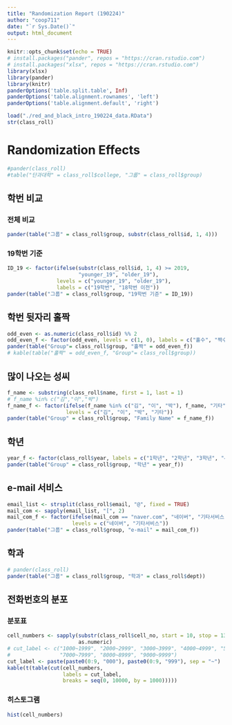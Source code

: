 ```yaml
---
title: "Randomization Report (190224)"
author: "coop711"
date: "`r Sys.Date()`"
output: html_document
---
```


```r
knitr::opts_chunk$set(echo = TRUE)
# install.packages("pander", repos = "https://cran.rstudio.com")
# install.packages("xlsx", repos = "https://cran.rstudio.com")
library(xlsx)
library(pander)
library(knitr)
panderOptions('table.split.table', Inf)
panderOptions('table.alignment.rownames', 'left')
panderOptions('table.alignment.default', 'right')
```

<!--# Data Reading-->

```r
load("./red_and_black_intro_190224_data.RData")
str(class_roll)
```

# Randomization Effects

```r
#pander(class_roll)
#table("단과대학" = class_roll$college, "그룹" = class_roll$group)
```

## 학번 비교

### 전체 비교

```r
pander(table("그룹" = class_roll$group, substr(class_roll$id, 1, 4)))
```

### 19학번 기준

```r
ID_19 <- factor(ifelse(substr(class_roll$id, 1, 4) >= 2019, 
                       "younger_19", "older_19"), 
                levels = c("younger_19", "older_19"), 
                labels = c("19학번", "18학번 이전"))
pander(table("그룹" = class_roll$group, "19학번 기준" = ID_19))
```

## 학번 뒷자리 홀짝

```r
odd_even <- as.numeric(class_roll$id) %% 2
odd_even_f <- factor(odd_even, levels = c(1, 0), labels = c("홀수", "짝수"))
pander(table("Group"= class_roll$group, "홀짝" = odd_even_f))
# kable(table("홀짝" = odd_even_f, "Group"= class_roll$group))
```

## 많이 나오는 성씨

```r
f_name <- substring(class_roll$name, first = 1, last = 1)
# f_name %in% c("김","이","박")
f_name_f <- factor(ifelse(f_name %in% c("김", "이", "박"), f_name, "기타"), 
                   levels = c("김", "이", "박", "기타"))
pander(table("Group" = class_roll$group, "Family Name" = f_name_f))
```

## 학년 

```r
year_f <- factor(class_roll$year, labels = c("1학년", "2학년", "3학년", "4학년"))
pander(table("Group" = class_roll$group, "학년" = year_f))
```

## e-mail 서비스

```r
email_list <- strsplit(class_roll$email, "@", fixed = TRUE)
mail_com <- sapply(email_list, "[", 2)
mail_com_f <- factor(ifelse(mail_com == "naver.com", "네이버", "기타서비스"), 
                     levels = c("네이버", "기타서비스"))
pander(table("그룹" = class_roll$group, "e-mail" = mail_com_f))
```

## 학과

```r
# pander(class_roll)
pander(table("그룹" = class_roll$group, "학과" = class_roll$dept))
```

## 전화번호의 분포

### 분포표

```r
cell_numbers <- sapply(substr(class_roll$cell_no, start = 10, stop = 13), 
                       as.numeric)
# cut_label <- c("1000~1999", "2000~2999", "3000~3999", "4000~4999", "5000~5999", "6000~6999",
#                "7000~7999", "8000~8999", "9000~9999")
cut_label <- paste(paste0(0:9, "000"), paste0(0:9, "999"), sep = "~")
kable(t(table(cut(cell_numbers, 
                  labels = cut_label, 
                  breaks = seq(0, 10000, by = 1000)))))
```

### 히스토그램

```r
hist(cell_numbers)
```

<!--

```r
save.image("../R/red_and_black_intro_190224_data.RData")
```

-->